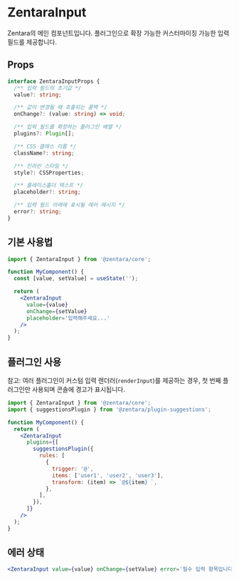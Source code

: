 # ZentaraInput

Zentara의 메인 컴포넌트입니다. 플러그인으로 확장 가능한 커스터마이징 가능한 입력 필드를 제공합니다.

## Props

```typescript
interface ZentaraInputProps {
  /** 입력 필드의 초기값 */
  value?: string;

  /** 값이 변경될 때 호출되는 콜백 */
  onChange?: (value: string) => void;

  /** 입력 필드를 확장하는 플러그인 배열 */
  plugins?: Plugin[];

  /** CSS 클래스 이름 */
  className?: string;

  /** 인라인 스타일 */
  style?: CSSProperties;

  /** 플레이스홀더 텍스트 */
  placeholder?: string;

  /** 입력 필드 아래에 표시될 에러 메시지 */
  error?: string;
}
```

## 기본 사용법

```jsx
import { ZentaraInput } from '@zentara/core';

function MyComponent() {
  const [value, setValue] = useState('');

  return (
    <ZentaraInput
      value={value}
      onChange={setValue}
      placeholder='입력해주세요...'
    />
  );
}
```

## 플러그인 사용

참고: 여러 플러그인이 커스텀 입력 렌더러(`renderInput`)를 제공하는 경우, 첫 번째 플러그인만 사용되며 콘솔에 경고가 표시됩니다.

```jsx
import { ZentaraInput } from '@zentara/core';
import { suggestionsPlugin } from '@zentara/plugin-suggestions';

function MyComponent() {
  return (
    <ZentaraInput
      plugins={[
        suggestionsPlugin({
          rules: [
            {
              trigger: '@',
              items: ['user1', 'user2', 'user3'],
              transform: (item) => `@${item} `,
            },
          ],
        }),
      ]}
    />
  );
}
```

## 에러 상태

```jsx
<ZentaraInput value={value} onChange={setValue} error='필수 입력 항목입니다' />
```
